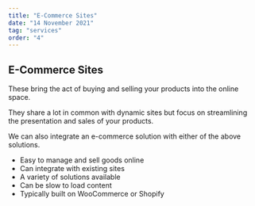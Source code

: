 ```yaml
---
title: "E-Commerce Sites"
date: "14 November 2021"
tag: "services"
order: "4"
---
```


## E-Commerce Sites

These bring the act of buying and selling your products into the online space.

They share a lot in common with dynamic sites but focus on streamlining the presentation and sales of your products.

We can also integrate an e-commerce solution with either of the above solutions.

- Easy to manage and sell goods online
- Can integrate with existing sites
- A variety of solutions available
- Can be slow to load content
- Typically built on WooCommerce or Shopify
